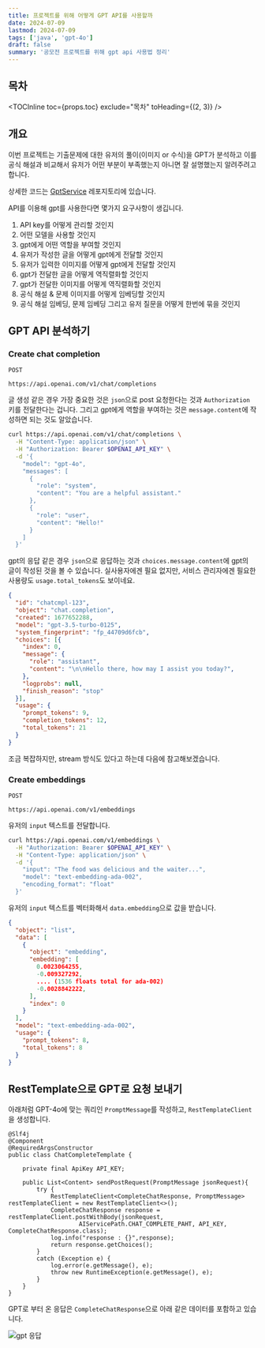 ```yaml
---
title: 프로젝트를 위해 어떻게 GPT API를 사용할까
date: 2024-07-09
lastmod: 2024-07-09
tags: ['java', 'gpt-4o']
draft: false
summary: '공모전 프로젝트를 위해 gpt api 사용법 정리'
---
```


## 목차

<TOCInline toc={props.toc} exclude="목차" toHeading={(2, 3)} />

## 개요

이번 프로젝트는 기출문제에 대한 유저의 풀이(이미지 or 수식)을 GPT가 분석하고 이를 공식 해설과 비교해서 유저가 어떤 부분이 부족했는지 
아니면 잘 설명했는지 알려주려고 합니다.

상세한 코드는 [GptService](https://github.com/GoungGoung-AI-Math/GptService) 레포지토리에 있습니다.

API를 이용해 gpt를 사용한다면 몇가지 요구사항이 생깁니다.

1. API key를 어떻게 관리할 것인지
2. 어떤 모델을 사용할 것인지
3. gpt에게 어떤 역할을 부여할 것인지
3. 유저가 작성한 글을 어떻게 gpt에게 전달할 것인지
4. 유저가 입력한 이미지를 어떻게 gpt에게 전달할 것인지
5. gpt가 전달한 글을 어떻게 역직렬화할 것인지
6. gpt가 전달한 이미지를 어떻게 역직렬화할 것인지
7. 공식 해설 & 문제 이미지를 어떻게 임베딩할 것인지
8. 공식 해설 임베딩, 문제 임베딩 그리고 유저 질문을 어떻게 한번에 묶을 것인지

## GPT API 분석하기

### Create chat completion

```
POST
 
https://api.openai.com/v1/chat/completions
```

글 생성 같은 경우 가장 중요한 것은 `json`으로 post 요청한다는 것과 `Authorization` 키를 전달한다는 겁니다.
그리고 gpt에게 역할을 부여하는 것은 `message.content`에 작성하면 되는 것도 알았습니다.

```sh
curl https://api.openai.com/v1/chat/completions \
  -H "Content-Type: application/json" \
  -H "Authorization: Bearer $OPENAI_API_KEY" \
  -d '{
    "model": "gpt-4o",
    "messages": [
      {
        "role": "system",
        "content": "You are a helpful assistant."
      },
      {
        "role": "user",
        "content": "Hello!"
      }
    ]
  }'

```

gpt의 응답 같은 경우 `json`으로 응답하는 것과 `choices.message.content`에 gpt의 글이 작성된 것을 볼 수 있습니다.
실사용자에겐 필요 없지만, 서비스 관리자에겐 필요한 사용량도 `usage.total_tokens`도 보이네요.

```json
{
  "id": "chatcmpl-123",
  "object": "chat.completion",
  "created": 1677652288,
  "model": "gpt-3.5-turbo-0125",
  "system_fingerprint": "fp_44709d6fcb",
  "choices": [{
    "index": 0,
    "message": {
      "role": "assistant",
      "content": "\n\nHello there, how may I assist you today?",
    },
    "logprobs": null,
    "finish_reason": "stop"
  }],
  "usage": {
    "prompt_tokens": 9,
    "completion_tokens": 12,
    "total_tokens": 21
  }
}

```

조금 복잡하지만, stream 방식도 있다고 하는데 다음에 참고해보겠습니다.

### Create embeddings

```
POST
 
https://api.openai.com/v1/embeddings
```

유저의 `input` 텍스트를 전달합니다.

```sh
curl https://api.openai.com/v1/embeddings \
  -H "Authorization: Bearer $OPENAI_API_KEY" \
  -H "Content-Type: application/json" \
  -d '{
    "input": "The food was delicious and the waiter...",
    "model": "text-embedding-ada-002",
    "encoding_format": "float"
  }'

```

유저의 `input` 텍스트를 벡터화해서 `data.embedding`으로 값을 받습니다. 

```json
{
  "object": "list",
  "data": [
    {
      "object": "embedding",
      "embedding": [
        0.0023064255,
        -0.009327292,
        .... (1536 floats total for ada-002)
        -0.0028842222,
      ],
      "index": 0
    }
  ],
  "model": "text-embedding-ada-002",
  "usage": {
    "prompt_tokens": 8,
    "total_tokens": 8
  }
}

```

## RestTemplate으로 GPT로 요청 보내기

아래처럼 GPT-4o에 맞는 쿼리인 `PromptMessage`를 작성하고, `RestTemplateClient`을 생성합니다.

```
@Slf4j
@Component
@RequiredArgsConstructor
public class ChatCompleteTemplate {

    private final ApiKey API_KEY;

    public List<Content> sendPostRequest(PromptMessage jsonRequest){
        try {
            RestTemplateClient<CompleteChatResponse, PromptMessage> restTemplateClient = new RestTemplateClient<>();
            CompleteChatResponse response = restTemplateClient.postWithBody(jsonRequest,
                    AIServicePath.CHAT_COMPLETE_PAHT, API_KEY, CompleteChatResponse.class);
            log.info("response : {}",response);
            return response.getChoices();
        }
        catch (Exception e) {
            log.error(e.getMessage(), e);
            throw new RuntimeException(e.getMessage(), e);
        }
    }
}
```

GPT로 부터 온 응답은 `CompleteChatResponse`으로 아래 같은 데이터를 포함하고 있습니다.

<img alt="gpt 응답" src="/static/images/java/gpt-analysis-response.png" />